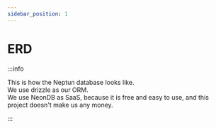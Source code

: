 ```yaml
---
sidebar_position: 1
---
```



# ERD

:::info

This is how the Neptun database looks like.  
We use drizzle as our ORM.  
We use NeonDB as SaaS, because it is free and easy to use, and this project doesn't make us any money.

:::

<ErdContent />
